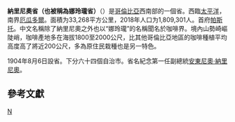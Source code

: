 {{expand|time=2016-05-05T17:30:53+00:00}}
{{refimprove|time=2016-05-05T17:30:53+00:00}}
{{Infobox settlement
| name = 纳里尼奥（娜玲瓏）省
| native_name = {{lang|es|Departamento del Nariño}}
| settlement_type = [[哥伦比亚行政区划|哥伦比亚省份]]
| motto = ''“Desde el mar hasta el Galeras”''
| image_skyline = 
| imagesize = 
| image_caption = 
| image_flag = File:Flag of Nariño.svg
| image_seal = File:Escudo de Nariño.svg
| image_map = File:Narino in Colombia (mainland).svg
| map_caption = 纳里尼奥省在哥伦比亚的位置
| image_map1 = File:Narino Topographic 2.png
| map_caption1 = 纳里尼奥省地形图
| subdivision_type = 国家
| subdivision_name = {{COL}}
| subdivision_type1 = 大区
| subdivision_name1 = {{link-en|哥伦比亚太平洋大区|Pacific/Chocó natural region}}及{{link-en|哥伦比亚安第斯大区|Andean natural region}}
| seat_type = 省会
| seat = [[帕斯托|帕斯托]]
| leader_party = [[绿色联盟_(哥伦比亚)|绿色联盟]]
| leader_title = [[省长|省长]]
| leader_name = {{link-es|卡米洛·罗梅罗|Camilo Romero (político)}}（2016-2019）
| established_title = 设立
| established_date = 1823年3月30日
| established_title2 = 设省
| established_date2 = 1904年8月6日
| elevation_m = 496
| area_total_km2 = 33268
| area_rank = [[哥伦比亚省份面积列表|第11位]]
| population_as_of = 2018年
| population_total = 1809301
| population_rank = [[哥伦比亚省份人口列表|第8位]]
| population_density_km2 = auto
| population_demonym = Nariñense
| timezone = [[UTC−05:00|UTC−05:00]]
| utc_offset = -5
| timezone_DST = 
| coordinates = {{coord|1|10|00|N|77|16|00|W|region:|display=inline}}
| postal_code_type = [[邮编|邮编]]
| postal_code = 52
| area_code = +(2)
| blank_name = [[ISO_3166|ISO 3166代码]]
| blank_info = CO-NAR
| website = {{url|www.narino.gov.co}}
}}
'''納里尼奧省（也被稱為娜玲瓏省）'''（{{lang|es|Departamento del Nariño}}）是[[哥倫比亞|哥倫比亞]]西南部的一個省。西臨[[太平洋|太平洋]]，南界[[厄瓜多爾|厄瓜多爾]]。面積为33,268平方公里，2018年人口为1,809,301人。首府[[帕斯托|帕斯托]]。中文名稱除了納里尼奧之外也以“娜玲瓏”的名稱聞名於咖啡界。境內山勢崎嶇陡峭，咖啡產地多在海拔1800至2000公尺，比其他哥倫比亞地區的咖啡種植平均高度高了將近200公尺，多為原住民栽種也是另一特色。

1904年8月6日設省。下分六十四個自治市。省名紀念第一任副總統[[安東尼奧·納里尼奧|安東尼奧·納里尼奧]]。

== 參考文獻 ==
<div class="references-small">
<references />
</div>
{{Departments of Colombia}}

[[Category:哥倫比亞行政區劃|N]]